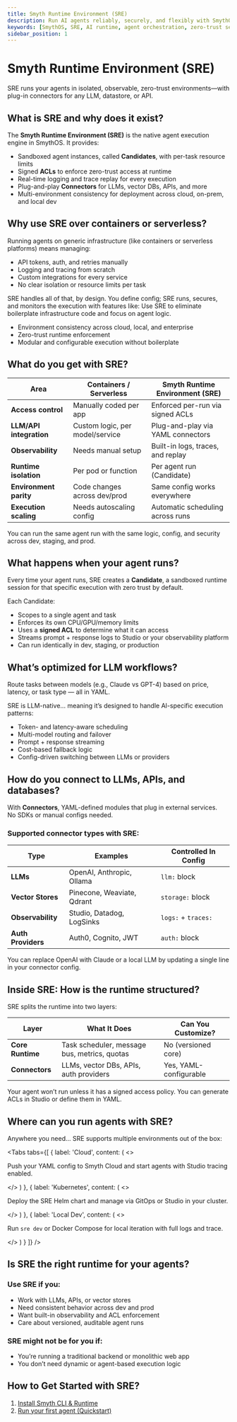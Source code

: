 ```yaml
---
title: Smyth Runtime Environment (SRE)
description: Run AI agents reliably, securely, and flexibly with SmythOS’s purpose-built execution layer.
keywords: [SmythOS, SRE, AI runtime, agent orchestration, zero-trust security, LLM infrastructure, ACL, observability, agent platform]
sidebar_position: 1
---
```


# Smyth Runtime Environment (SRE)

<InfoCallout title="Purpose-built runtime for AI agents">
SRE runs your agents in isolated, observable, zero-trust environments—with plug-in connectors for any LLM, datastore, or API.
</InfoCallout>

## What is SRE and why does it exist?

The **Smyth Runtime Environment (SRE)** is the native agent execution engine in SmythOS. It provides:

- Sandboxed agent instances, called **Candidates**, with per-task resource limits
- Signed **ACLs** to enforce zero-trust access at runtime
- Real-time logging and trace replay for every execution
- Plug-and-play **Connectors** for LLMs, vector DBs, APIs, and more
- Multi-environment consistency for deployment across cloud, on-prem, and local dev

<Arcade
  src="https://demo.arcade.software/YourSreDiagramLink?embed&embed_mobile=tab&embed_desktop=inline&show_copy_link=true"
  title="SRE architecture overview"
/>
<Spacer size="md" />

## Why use SRE over containers or serverless?

Running agents on generic infrastructure (like containers or serverless platforms) means managing:

- API tokens, auth, and retries manually  
- Logging and tracing from scratch  
- Custom integrations for every service  
- No clear isolation or resource limits per task

SRE handles all of that, by design. You define config; SRE runs, secures, and monitors the execution with features like:
<TipCallout title="Built for AI agents">
Use SRE to eliminate boilerplate infrastructure code and focus on agent logic.
</TipCallout>

- Environment consistency across cloud, local, and enterprise
- Zero-trust runtime enforcement
- Modular and configurable execution without boilerplate

## What do you get with SRE? 

| Area                  | Containers / Serverless                | Smyth Runtime Environment (SRE)         |
|------------------------|----------------------------------------|------------------------------------------|
| **Access control**      | Manually coded per app                 | Enforced per-run via signed ACLs          |
| **LLM/API integration** | Custom logic, per model/service        | Plug-and-play via YAML connectors         |
| **Observability**       | Needs manual setup                     | Built-in logs, traces, and replay         |
| **Runtime isolation**   | Per pod or function                    | Per agent run (Candidate)                 |
| **Environment parity**  | Code changes across dev/prod           | Same config works everywhere              |
| **Execution scaling**   | Needs autoscaling config               | Automatic scheduling across runs          |

<InfoCallout title="Consistent across every environment">
You can run the same agent run with the same logic, config, and security across dev, staging, and prod.
</InfoCallout>

## What happens when your agent runs?

Every time your agent runs, SRE creates a **Candidate**, a sandboxed runtime session for that specific execution with zero trust by default. 

Each Candidate:

- Scopes to a single agent and task
- Enforces its own CPU/GPU/memory limits  
- Uses a **signed ACL** to determine what it can access  
- Streams prompt + response logs to Studio or your observability platform  
- Can run identically in dev, staging, or production

<Arcade
  src="https://demo.arcade.software/YourSreDiagramLink?embed&embed_mobile=tab&embed_desktop=inline&show_copy_link=true"
  title="SRE architecture overview"
/>
<Spacer size="md" />

## What’s optimized for LLM workflows?

<InfoCallout title="Use it like an LLM router">
Route tasks between models (e.g., Claude vs GPT-4) based on price, latency, or task type — all in YAML.
</InfoCallout>

SRE is LLM-native... meaning it’s designed to handle AI-specific execution patterns:

- Token- and latency-aware scheduling
- Multi-model routing and failover
- Prompt + response streaming
- Cost-based fallback logic
- Config-driven switching between LLMs or providers


<Spacer size="md" />

## How do you connect to LLMs, APIs, and databases?

With **Connectors**, YAML-defined modules that plug in external services.  
No SDKs or manual configs needed.

### Supported connector types with SRE:

| Type            | Examples                         | Controlled In Config |
|-----------------|----------------------------------|-----------------------|
| **LLMs**        | OpenAI, Anthropic, Ollama        | `llm:` block          |
| **Vector Stores**| Pinecone, Weaviate, Qdrant      | `storage:` block      |
| **Observability**| Studio, Datadog, LogSinks       | `logs:` + `traces:`   |
| **Auth Providers**| Auth0, Cognito, JWT            | `auth:` block         |

<TipCallout title="Swap services with a config change">
You can replace OpenAI with Claude or a local LLM by updating a single line in your connector config.
</TipCallout>

<Spacer size="md" />

## Inside SRE: How is the runtime structured?

SRE splits the runtime into two layers:

| Layer            | What It Does                                | Can You Customize? |
|------------------|----------------------------------------------|---------------------|
| **Core Runtime** | Task scheduler, message bus, metrics, quotas | No (versioned core) |
| **Connectors**   | LLMs, vector DBs, APIs, auth providers       | Yes, YAML-configurable |

<WarningCallout title="ACLs are required">
Your agent won’t run unless it has a signed access policy.  
You can generate ACLs in Studio or define them in YAML.
</WarningCallout>

<Spacer size="md" />

## Where can you run agents with SRE?

Anywhere you need... SRE supports multiple environments out of the box:

<Tabs
  tabs={[
    { label: 'Cloud', content: (
        <>
          <p>Push your YAML config to Smyth Cloud and start agents with Studio tracing enabled.</p>
        </>
      )
    },
    { label: 'Kubernetes', content: (
        <>
          <p>Deploy the SRE Helm chart and manage via GitOps or Studio in your cluster.</p>
        </>
      )
    },
    { label: 'Local Dev', content: (
        <>
          <p>Run <code>sre dev</code> or Docker Compose for local iteration with full logs and trace.</p>
        </>
      )
    }
  ]}
/>

<Spacer size="md" />

## Is SRE the right runtime for your agents?

### Use SRE if you:

- Work with LLMs, APIs, or vector stores
- Need consistent behavior across dev and prod
- Want built-in observability and ACL enforcement
- Care about versioned, auditable agent runs

### SRE might not be for you if:

- You’re running a traditional backend or monolithic web app
- You don’t need dynamic or agent-based execution logic
<Spacer size="md" />

## How to Get Started with SRE?

1. [Install Smyth CLI & Runtime](/docs/agent-runtime/getting-started)  
2. [Run your first agent (Quickstart)](/docs/agent-runtime//quickstart)  